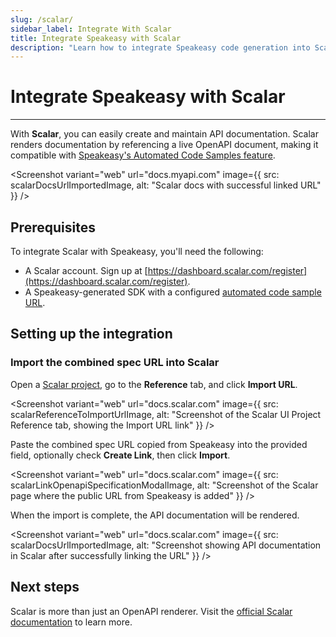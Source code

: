 ```yaml
---
slug: /scalar/
sidebar_label: Integrate With Scalar
title: Integrate Speakeasy with Scalar
description: "Learn how to integrate Speakeasy code generation into Scalar docs."
---
```




# Integrate Speakeasy with Scalar

---

With **Scalar**, you can easily create and maintain API documentation. Scalar renders documentation by referencing a live OpenAPI document, making it compatible with [Speakeasy's Automated Code Samples feature](/docs/code-samples/automated-code-sample-urls).

<Screenshot 
  variant="web"
  url="docs.myapi.com" 
  image={{
    src: scalarDocsUrlImportedImage,
    alt: "Scalar docs with successful linked URL"
  }}
/>

## Prerequisites

To integrate Scalar with Speakeasy, you'll need the following:

- A Scalar account. Sign up at [https://dashboard.scalar.com/register](https://dashboard.scalar.com/register).
- A Speakeasy-generated SDK with a configured [automated code sample URL](/docs/code-samples/automated-code-sample-urls).

## Setting up the integration

<GetPublicUrlSnippet />

### Import the combined spec URL into Scalar

Open a [Scalar project](https://docs.scalar.com), go to the **Reference** tab, and click **Import URL**.

<Screenshot 
  variant="web"
  url="docs.scalar.com" 
  image={{
    src: scalarReferenceToImportUrlImage,
    alt: "Screenshot of the Scalar UI Project Reference tab, showing the Import URL link"
  }}
/>

Paste the combined spec URL copied from Speakeasy into the provided field, optionally check **Create Link**, then click **Import**.

<Screenshot 
  variant="web"
  url="docs.scalar.com" 
  image={{
    src: scalarLinkOpenapiSpecificationModalImage,
    alt: "Screenshot of the Scalar page where the public URL from Speakeasy is added"
  }}
/>

When the import is complete, the API documentation will be rendered.

<Screenshot 
  variant="web"
  url="docs.scalar.com"
  image={{
    src: scalarDocsUrlImportedImage,
    alt: "Screenshot showing API documentation in Scalar after successfully linking the URL"
  }}
/>

## Next steps

Scalar is more than just an OpenAPI renderer. Visit the [official Scalar documentation](https://guides.scalar.com/scalar/introduction) to learn more.
